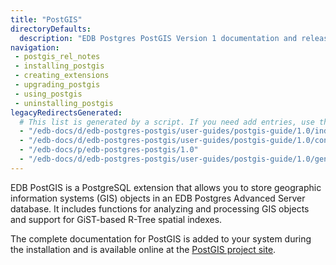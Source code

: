 ```yaml
---
title: "PostGIS"
directoryDefaults:
  description: "EDB Postgres PostGIS Version 1 documentation and release notes."
navigation:
 - postgis_rel_notes
 - installing_postgis 
 - creating_extensions 
 - upgrading_postgis 
 - using_postgis 
 - uninstalling_postgis
legacyRedirectsGenerated:
  # This list is generated by a script. If you need add entries, use the `legacyRedirects` key.
  - "/edb-docs/d/edb-postgres-postgis/user-guides/postgis-guide/1.0/index.html"
  - "/edb-docs/d/edb-postgres-postgis/user-guides/postgis-guide/1.0/conclusion.html"
  - "/edb-docs/p/edb-postgres-postgis/1.0"
  - "/edb-docs/d/edb-postgres-postgis/user-guides/postgis-guide/1.0/genindex.html"
---
```


EDB PostGIS is a PostgreSQL extension that allows you to store geographic information systems (GIS) objects in an EDB Postgres Advanced Server database. It includes functions for analyzing and processing GIS objects and support for GiST-based R-Tree spatial indexes.

The complete documentation for PostGIS is added to your system during the installation and is available online at the [PostGIS project site](https://postgis.net/documentation/).


